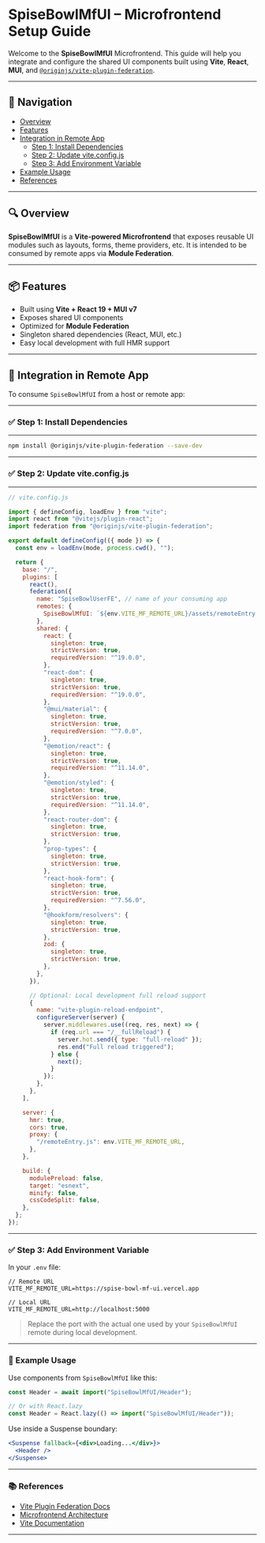 
<Meta title="Documentation/SpiseBowlMfUI" />

# SpiseBowlMfUI – Microfrontend Setup Guide

Welcome to the **SpiseBowlMfUI** Microfrontend. This guide will help you integrate and configure the shared UI components built using **Vite**, **React**, **MUI**, and [`@originjs/vite-plugin-federation`](https://github.com/originjs/vite-plugin-federation).

---

## 🧭 Navigation

- [Overview](#overview)
- [Features](#features)
- [Integration in Remote App](#integration-in-remote-app)
  - [Step 1: Install Dependencies](#step-1-install-dependencies)
  - [Step 2: Update vite.config.js](#step-2-update-viteconfigjs)
  - [Step 3: Add Environment Variable](#step-3-add-environment-variable)
- [Example Usage](#example-usage)
- [References](#references)

---

<h2 id="overview">🔍 Overview</h2>

**SpiseBowlMfUI** is a **Vite-powered Microfrontend** that exposes reusable UI modules such as layouts, forms, theme providers, etc. It is intended to be consumed by remote apps via **Module Federation**.

---

<h2 id="features">📦 Features</h2>

- Built using **Vite + React 19 + MUI v7**
- Exposes shared UI components
- Optimized for **Module Federation**
- Singleton shared dependencies (React, MUI, etc.)
- Easy local development with full HMR support

---

<h2 id="integration-in-remote-app">🧩 Integration in Remote App</h2>

To consume `SpiseBowlMfUI` from a host or remote app:

---

<h3 id="step-1-install-dependencies">✅ Step 1: Install Dependencies</h3>

---

```bash
npm install @originjs/vite-plugin-federation --save-dev
```

---

<h3 id="step-2-update-viteconfigjs">✅ Step 2: Update vite.config.js</h3>

---

```js
// vite.config.js

import { defineConfig, loadEnv } from "vite";
import react from "@vitejs/plugin-react";
import federation from "@originjs/vite-plugin-federation";

export default defineConfig(({ mode }) => {
  const env = loadEnv(mode, process.cwd(), "");

  return {
    base: "/",
    plugins: [
      react(),
      federation({
        name: "SpiseBowlUserFE", // name of your consuming app
        remotes: {
          SpiseBowlMfUI: `${env.VITE_MF_REMOTE_URL}/assets/remoteEntry.js`,
        },
        shared: {
          react: {
            singleton: true,
            strictVersion: true,
            requiredVersion: "^19.0.0",
          },
          "react-dom": {
            singleton: true,
            strictVersion: true,
            requiredVersion: "^19.0.0",
          },
          "@mui/material": {
            singleton: true,
            strictVersion: true,
            requiredVersion: "^7.0.0",
          },
          "@emotion/react": {
            singleton: true,
            strictVersion: true,
            requiredVersion: "^11.14.0",
          },
          "@emotion/styled": {
            singleton: true,
            strictVersion: true,
            requiredVersion: "^11.14.0",
          },
          "react-router-dom": {
            singleton: true,
            strictVersion: true,
          },
          "prop-types": {
            singleton: true,
            strictVersion: true,
          },
          "react-hook-form": {
            singleton: true,
            strictVersion: true,
            requiredVersion: "^7.56.0",
          },
          "@hookform/resolvers": {
            singleton: true,
            strictVersion: true,
          },
          zod: {
            singleton: true,
            strictVersion: true,
          },
        },
      }),

      // Optional: Local development full reload support
      {
        name: "vite-plugin-reload-endpoint",
        configureServer(server) {
          server.middlewares.use((req, res, next) => {
            if (req.url === "/__fullReload") {
              server.hot.send({ type: "full-reload" });
              res.end("Full reload triggered");
            } else {
              next();
            }
          });
        },
      },
    ],

    server: {
      hmr: true,
      cors: true,
      proxy: {
        "/remoteEntry.js": env.VITE_MF_REMOTE_URL,
      },
    },

    build: {
      modulePreload: false,
      target: "esnext",
      minify: false,
      cssCodeSplit: false,
    },
  };
});
```

---

<h3 id="step-3-add-environment-variable">
  ✅ Step 3: Add Environment Variable
</h3>

In your `.env` file:

```
// Remote URL
VITE_MF_REMOTE_URL=https://spise-bowl-mf-ui.vercel.app

// Local URL
VITE_MF_REMOTE_URL=http://localhost:5000
```

> Replace the port with the actual one used by your `SpiseBowlMfUI` remote during local development.

---

<h3 id="example-usage">🧩 Example Usage</h3>

Use components from `SpiseBowlMfUI` like this:

```js
const Header = await import("SpiseBowlMfUI/Header");

// Or with React.lazy
const Header = React.lazy(() => import("SpiseBowlMfUI/Header"));
```

Use inside a Suspense boundary:

```jsx
<Suspense fallback={<div>Loading...</div>}>
  <Header />
</Suspense>
```

---

<h3 id="references">📚 References</h3>

- [Vite Plugin Federation Docs](https://github.com/originjs/vite-plugin-federation)
- [Microfrontend Architecture](https://micro-frontends.org/)
- [Vite Documentation](https://vitejs.dev)

---
